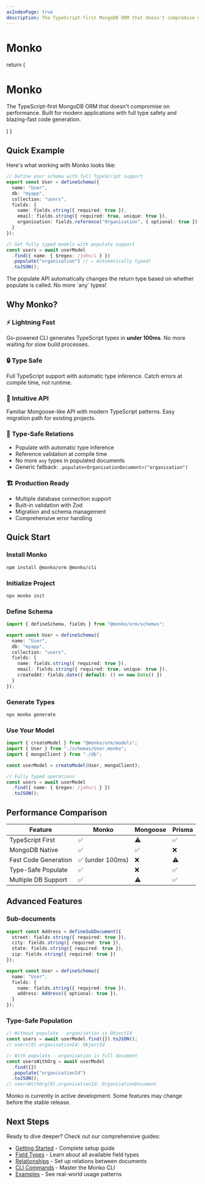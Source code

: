 ```yaml
---
asIndexPage: true
description: The TypeScript-first MongoDB ORM that doesn't compromise on performance. Built for modern applications with full type safety and blazing-fast code generation.
---
```



# Monko

<Hero />

  return (
    <div className="text-center my-12">
      <h1 className="text-6xl font-bold bg-gradient-to-r from-blue-500 to-purple-500 bg-clip-text text-transparent mb-6">
        Monko
      </h1>
      <p className="text-xl text-gray-600 dark:text-gray-300 max-w-3xl mx-auto leading-relaxed">
        The TypeScript-first MongoDB ORM that doesn't compromise on performance. 
        Built for modern applications with full type safety and blazing-fast code generation.
      </p>
    </div>
  )
}

## Quick Example

Here's what working with Monko looks like:

```typescript
// Define your schema with full TypeScript support
export const User = defineSchema({
  name: "User",
  db: "myapp",
  collection: "users",
  fields: {
    name: fields.string({ required: true }),
    email: fields.string({ required: true, unique: true }),
    organisation: fields.reference("Organisation", { optional: true })
  }
});

// Get fully typed models with populate support
const users = await userModel
  .find({ name: { $regex: /john/i } })
  .populate("organisation") // ← Automatically typed!
  .toJSON();
```

<Callout type="info">
The populate API automatically changes the return type based on whether populate is called. No more `any` types!
</Callout>

## Why Monko?

### ⚡ Lightning Fast
Go-powered CLI generates TypeScript types in **under 100ms**. No more waiting for slow build processes.

### 🔒 Type Safe
Full TypeScript support with automatic type inference. Catch errors at compile time, not runtime.

### 🎯 Intuitive API
Familiar Mongoose-like API with modern TypeScript patterns. Easy migration path for existing projects.

### 🔗 Type-Safe Relations
- Populate with automatic type inference
- Reference validation at compile time  
- No more `any` types in populated documents
- Generic fallback: `.populate<OrganisationDocument>("organisation")`

### 🏗️ Production Ready
- Multiple database connection support
- Built-in validation with Zod
- Migration and schema management
- Comprehensive error handling

## Quick Start

<div className="steps-container">

### Install Monko

```bash
npm install @monko/orm @monko/cli
```

### Initialize Project

```bash
npx monko init
```

### Define Schema

```typescript filename="schemas/User.monko.ts"
import { defineSchema, fields } from "@monko/orm/schemas";

export const User = defineSchema({
  name: "User",
  db: "myapp",  
  collection: "users",
  fields: {
    name: fields.string({ required: true }),
    email: fields.string({ required: true, unique: true }),
    createdAt: fields.date({ default: () => new Date() })
  }
});
```

### Generate Types

```bash
npx monko generate
```

### Use Your Model

```typescript
import { createModel } from "@monko/orm/models";
import { User } from "./schemas/User.monko";
import { mongoClient } from "./db";

const userModel = createModel(User, mongoClient);

// Fully typed operations
const users = await userModel
  .find({ name: { $regex: /john/i } })
  .toJSON();
```

</div>

## Performance Comparison

| Feature | Monko | Mongoose | Prisma |
|---------|-------|----------|--------|
| TypeScript First | ✅ | ⚠️ | ✅ |
| MongoDB Native | ✅ | ✅ | ❌ |
| Fast Code Generation | ✅ (under 100ms) | ❌ | ⚠️ |
| Type-Safe Populate | ✅ | ❌ | ✅ |
| Multiple DB Support | ✅ | ⚠️ | ✅ |

## Advanced Features

### Sub-documents

```typescript
export const Address = defineSubDocument({
  street: fields.string({ required: true }),
  city: fields.string({ required: true }),
  state: fields.string({ required: true }),
  zip: fields.string({ required: true })
});

export const User = defineSchema({
  name: "User",
  fields: {
    name: fields.string({ required: true }),
    address: Address({ optional: true }),
  }
});
```

### Type-Safe Population

```typescript
// Without populate - organisation is ObjectId
const users = await userModel.find({}).toJSON();
// users[0].organisationId: ObjectId

// With populate - organisation is full document  
const usersWithOrg = await userModel
  .find({})
  .populate("organisationId")
  .toJSON();
// usersWithOrg[0].organisationId: OrganisationDocument
```

<Callout type="warning">
Monko is currently in active development. Some features may change before the stable release.
</Callout>

## Next Steps

Ready to dive deeper? Check out our comprehensive guides:

- [Getting Started](/getting-started) - Complete setup guide
- [Field Types](/guide/field-types) - Learn about all available field types  
- [Relationships](/guide/relationships) - Set up relations between documents
- [CLI Commands](/guide/cli) - Master the Monko CLI
- [Examples](/examples) - See real-world usage patterns
